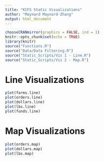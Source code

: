 ```yaml
---
title: "KCFS Static Visualizations"
author: "Maynard Maynard-Zhang"
output: html_document
---
```


```r
chooseCRANmirror(graphics = FALSE, ind = 1)
knitr::opts_chunk$set(echo = TRUE)
library(knitr)
source("Functions.R")
source("Data/Data Filtering.R")
source("Static_Scripts/Vis 1 - Line.R")
source("Static_Scripts/Vis 2 - Map.R")
```

# Line Visualizations

```r
plot(farms.line)
plot(orders.line)
plot(dollars.line)
plot(lbs.line)
plot(funds.line)
```

# Map Visualizations

```r
plot(orders.map)
plot(dollars.map)
plot(lbs.map)
```
